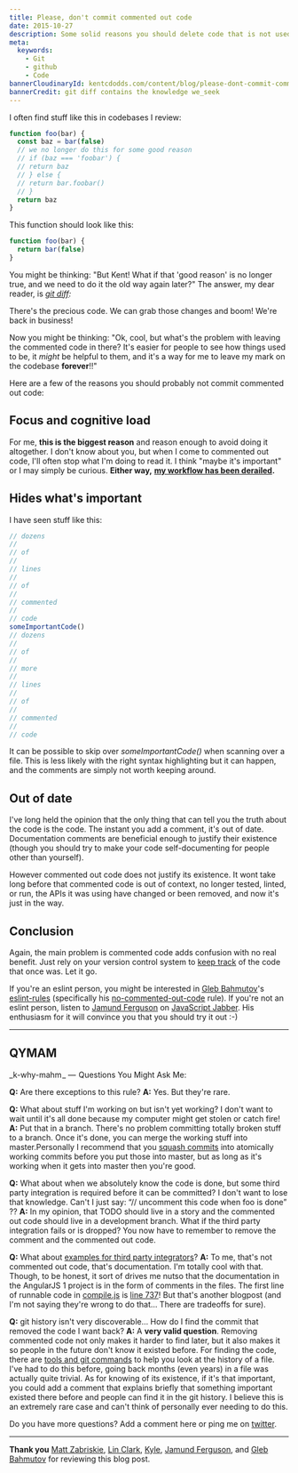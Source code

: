 ```yaml
---
title: Please, don't commit commented out code
date: 2015-10-27
description: Some solid reasons you should delete code that is not used
meta:
  keywords:
    - Git
    - github
    - Code
bannerCloudinaryId: kentcdodds.com/content/blog/please-dont-commit-commented-out-code/banner.png
bannerCredit: git diff contains the knowledge we_seek
---
```


I often find stuff like this in codebases I review:

```js
function foo(bar) {
  const baz = bar(false)
  // we no longer do this for some good reason
  // if (baz === 'foobar') {
  // return baz
  // } else {
  // return bar.foobar()
  // }
  return baz
}
```

This function should look like this:

```js
function foo(bar) {
  return bar(false)
}
```

You might be thinking: "But Kent! What if that 'good reason' is no longer true,
and we need to do it the old way again later?" The answer, my dear reader, is
[_git diff_](https://git-scm.com/docs/git-diff)_:_

There's the precious code. We can grab those changes and boom! We're back in
business!

Now you might be thinking: "Ok, cool, but what's the problem with leaving the
commented code in there? It's easier for people to see how things used to be, it
_might_ be helpful to them, and it's a way for me to leave my mark on the
codebase **forever**!!"

Here are a few of the reasons you should probably not commit commented out code:

## **Focus and cognitive load**

For me, **this is the biggest reason** and reason enough to avoid doing it
altogether. I don't know about you, but when I come to commented out code, I'll
often stop what I'm doing to read it. I think "maybe it's important" or I may
simply be curious. **Either way,**
[**my workflow has been derailed**](http://heeris.id.au/2013/this-is-why-you-shouldnt-interrupt-a-programmer)**.**

## Hides what's important

I have seen stuff like this:

```js
// dozens
//
// of
//
// lines
//
// of
//
// commented
//
// code
someImportantCode()
// dozens
//
// of
//
// more
//
// lines
//
// of
//
// commented
//
// code
```

It can be possible to skip over _someImportantCode()_ when scanning over a file.
This is less likely with the right syntax highlighting but it can happen, and
the comments are simply not worth keeping around.

## Out of date

I've long held the opinion that the only thing that can tell you the truth about
the code is the code. The instant you add a comment, it's out of date.
Documentation comments are beneficial enough to justify their existence (though
you should try to make your code self-documenting for people other than
yourself).

However commented out code does not justify its existence. It wont take long
before that commented code is out of context, no longer tested, linted, or run,
the APIs it was using have changed or been removed, and now it's just in the
way.

## Conclusion

Again, the main problem is commented code adds confusion with no real benefit.
Just rely on your version control system to
[keep track](https://youtu.be/dQw4w9WgXcQ) of the code that once was. Let it go.

If you're an eslint person, you might be interested in
[Gleb Bahmutov](https://twitter.com/bahmutov)'s
[eslint-rules](https://github.com/bahmutov/eslint-rules) (specifically his
[no-commented-out-code](https://github.com/bahmutov/eslint-rules#no-commented-out-code)
rule). If you're not an eslint person, listen to
[Jamund Ferguson](https://twitter.com/xjamundx) on
[JavaScript Jabber](https://devchat.tv/js-jabber/162-jsj-eslint-with-jamund-ferguson).
His enthusiasm for it will convince you that you should try it out :-)

---

## QYMAM

<callout-info>_k-why-mahm _ —  Questions You Might Ask Me:</callout-info>

**Q:** Are there exceptions to this rule? **A:** Yes. But they're rare.

**Q:** What about stuff I'm working on but isn't yet working? I don't want to
wait until it's all done because my computer might get stolen or catch fire!
**A:** Put that in a branch. There's no problem committing totally broken stuff
to a branch. Once it's done, you can merge the working stuff into
master.Personally I recommend that you
[squash commits](http://makandracards.com/makandra/527-squash-several-git-commits-into-a-single-commit)
into atomically working commits before you put those into master, but as long as
it's working when it gets into master then you're good.

**Q:** What about when we absolutely know the code is done, but some third party
integration is required before it can be committed? I don't want to lose that
knowledge. Can't I just say: “// uncomment this code when foo is done” ?? **A:**
In my opinion, that TODO should live in a story and the commented out code
should live in a development branch. What if the third party integration fails
or is dropped? You now have to remember to remove the comment and the commented
out code.

**Q:** What about
[examples for third party integrators](https://twitter.com/cssensei/status/658780781943328769)?
**A:** To me, that's not commented out code, that's documentation. I'm totally
cool with that. Though, to be honest, it sort of drives me nutso that the
documentation in the AngularJS 1 project is in the form of comments in the
files. The first line of runnable code in
[compile.js](https://github.com/angular/angular.js/blob/469b14a525aad1eb3a0013f9d02c943b649c3392/src/ng/compile.js)
is
[line 737](https://github.com/angular/angular.js/blob/469b14a525aad1eb3a0013f9d02c943b649c3392/src/ng/compile.js#L737)!
But that's another blogpost (and I'm not saying they're wrong to do that… There
are tradeoffs for sure).

**Q:** git history isn't very discoverable… How do I find the commit that
removed the code I want back? **A:** A **very valid question**. Removing
commented code not only makes it harder to find later, but it also makes it so
people in the future don't know it existed before. For finding the code, there
are [tools and git commands](http://stackoverflow.com/q/278192/971592) to help
you look at the history of a file. I've had to do this before, going back months
(even years) in a file was actually quite trivial. As for knowing of its
existence, if it's that important, you could add a comment that explains briefly
that something important existed there before and people can find it in the git
history. I believe this is an extremely rare case and can't think of personally
ever needing to do this.

Do you have more questions? Add a comment here or ping me on
[twitter](https://twitter.com/kentcdodds).

---

**Thank you** [Matt Zabriskie](https://twitter.com/mzabriskie),
[Lin Clark](https://twitter.com/linclark), [Kyle](https://twitter.com/getify),
[Jamund Ferguson](https://twitter.com/xjamundx), and
[Gleb Bahmutov](https://twitter.com/bahmutov) for reviewing this blog post.

